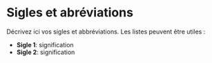 # Sigles et abréviations

Décrivez ici vos sigles et abbréviations. Les listes peuvent être utiles :

* __Sigle 1__: signification
* __Sigle 2__: signification
